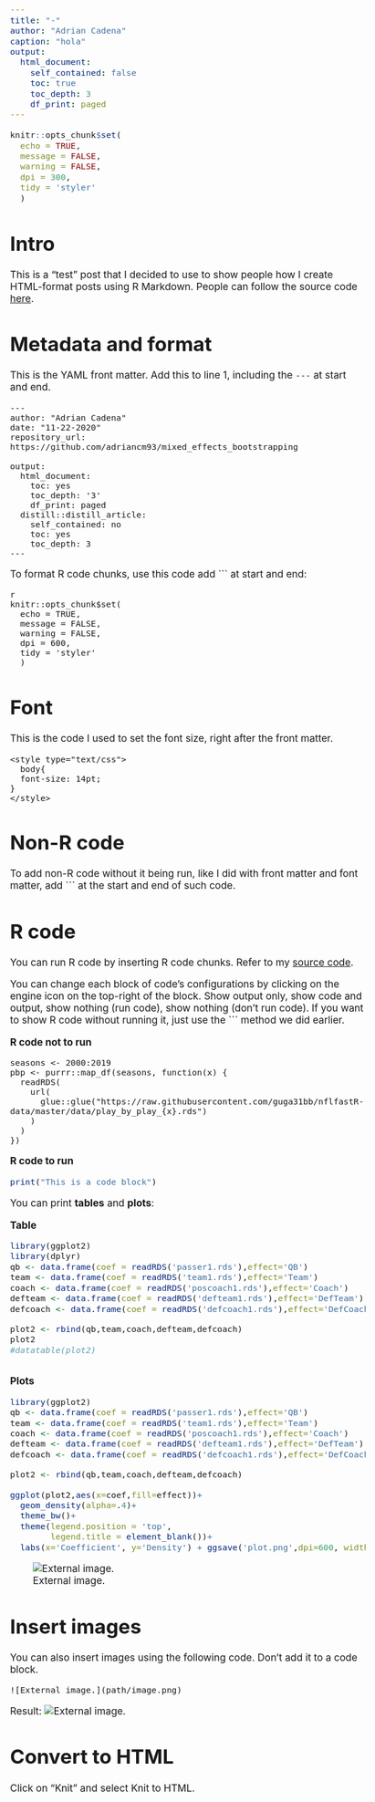 ```yaml
---
title: "-"
author: "Adrian Cadena"
caption: "hola"
output: 
  html_document:
    self_contained: false
    toc: true
    toc_depth: 3
    df_print: paged
---
```

```r
knitr::opts_chunk$set(
  echo = TRUE, 
  message = FALSE, 
  warning = FALSE, 
  dpi = 300, 
  tidy = 'styler'
  )
```

<style type="text/css">
  body{
  font-size: 13pt;
}
h1.title {
  font-size: 1px;
}
</style>


# Intro
This is a "test" post that I decided to use to show people how I create HTML-format posts using R Markdown. People can follow the source code [here](https://github.com/adriancm93/website/blob/master/content/post/qb/index.Rmd).

# Metadata and format

This is the YAML front matter.  Add this to line 1, including the ```---``` at start and end.

```
---
author: "Adrian Cadena"
date: "11-22-2020"
repository_url: https://github.com/adriancm93/mixed_effects_bootstrapping

output:
  html_document:
    toc: yes
    toc_depth: '3'
    df_print: paged
  distill::distill_article:
    self_contained: no
    toc: yes
    toc_depth: 3
---
```
To format R code chunks, use this code add ``` ``` ``` at start and end:

```
{r setup, include=FALSE}
knitr::opts_chunk$set(
  echo = TRUE, 
  message = FALSE, 
  warning = FALSE, 
  dpi = 600, 
  tidy = 'styler'
  )

```

# Font

This is the code I used to set the font size, right after the front matter.
```
<style type="text/css">
  body{
  font-size: 14pt;
}
</style>

```

# Non-R code
To add non-R code without it being run, like I did with front matter and font matter, add ``` ``` ``` at the start and end of such code.

# R code

You can run R code by inserting R code chunks. Refer to my [source code](https://github.com/adriancm93/website/blob/master/content/post/qb/index.Rmd).

You can change each block of code's configurations by clicking on the engine icon on the top-right of the block. Show output only, show code and output, show nothing (run code), show nothing (don't run code). If you want to show R code without running it, just use the ``` ``` ``` method we did earlier.


**R code not to run**
```
seasons <- 2000:2019
pbp <- purrr::map_df(seasons, function(x) {
  readRDS(
    url(
      glue::glue("https://raw.githubusercontent.com/guga31bb/nflfastR-data/master/data/play_by_play_{x}.rds")
    )
  )
})
```

**R code to run**
```r
print("This is a code block")
```

You can print **tables** and **plots**:

**Table**

```r
library(ggplot2)
library(dplyr)
qb <- data.frame(coef = readRDS('passer1.rds'),effect='QB')
team <- data.frame(coef = readRDS('team1.rds'),effect='Team')
coach <- data.frame(coef = readRDS('poscoach1.rds'),effect='Coach')
defteam <- data.frame(coef = readRDS('defteam1.rds'),effect='DefTeam')
defcoach <- data.frame(coef = readRDS('defcoach1.rds'),effect='DefCoach')

plot2 <- rbind(qb,team,coach,defteam,defcoach)
plot2
#datatable(plot2)



```

**Plots**
```r
library(ggplot2)
qb <- data.frame(coef = readRDS('passer1.rds'),effect='QB')
team <- data.frame(coef = readRDS('team1.rds'),effect='Team')
coach <- data.frame(coef = readRDS('poscoach1.rds'),effect='Coach')
defteam <- data.frame(coef = readRDS('defteam1.rds'),effect='DefTeam')
defcoach <- data.frame(coef = readRDS('defcoach1.rds'),effect='DefCoach')

plot2 <- rbind(qb,team,coach,defteam,defcoach)

ggplot(plot2,aes(x=coef,fill=effect))+
  geom_density(alpha=.4)+
  theme_bw()+ 
  theme(legend.position = 'top',
        legend.title = element_blank())+
  labs(x='Coefficient', y='Density') + ggsave('plot.png',dpi=600, width = 8, height = 5, units = "in")
```

![External image.](plot.png)

# Insert images

You can also insert images using the following code. Don't add it to a code block.

```
![External image.](path/image.png)
```

Result:
![External image.](pic.png)

# Convert to HTML
Click on "Knit" and select Knit to HTML. 

